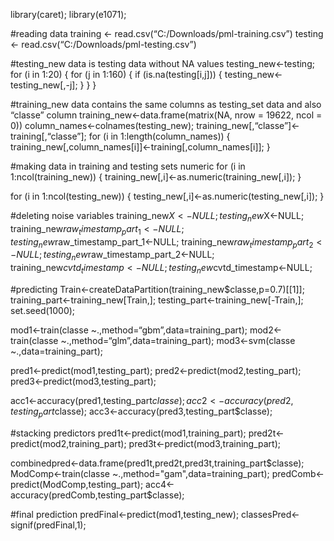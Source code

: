 library(caret);
library(e1071);


#reading data
training <- read.csv("C:/Downloads/pml-training.csv")
testing <- read.csv("C:/Downloads/pml-testing.csv")

#testing_new data is testing data without NA values
testing_new<-testing;
for (i in 1:20)
{
     for (j in 1:160)
     {
         if (is.na(testing[i,j]))
         {
             testing_new<-testing_new[,-j];
         }
     }
}

#training_new data contains the same columns as testing_set data and also "classe" column
training_new<-data.frame(matrix(NA, nrow = 19622, ncol = 0))
column_names<-colnames(testing_new);
training_new[,"classe"]<-training[,"classe"];
for (i in 1:length(column_names))
{
  training_new[,column_names[i]]<-training[,column_names[i]];
}

#making data in training and testing sets numeric
for (i in 1:ncol(training_new))
{
	training_new[,i]<-as.numeric(training_new[,i]);
}

for (i in 1:ncol(testing_new))
{
	testing_new[,i]<-as.numeric(testing_new[,i]);
}

#deleting noise variables
training_new$X<-NULL;
testing_new$X<-NULL;
training_new$raw_timestamp_part_1<-NULL;
testing_new$raw_timestamp_part_1<-NULL;
training_new$raw_timestamp_part_2<-NULL;
testing_new$raw_timestamp_part_2<-NULL;
training_new$cvtd_timestamp<-NULL;
testing_new$cvtd_timestamp<-NULL;

#predicting
Train<-createDataPartition(training_new$classe,p=0.7)[[1]];
training_part<-training_new[Train,];
testing_part<-training_new[-Train,];
set.seed(1000);

mod1<-train(classe ~.,method="gbm",data=training_part);
mod2<-train(classe ~.,method="glm",data=training_part);
mod3<-svm(classe ~.,data=training_part);

pred1<-predict(mod1,testing_part);
pred2<-predict(mod2,testing_part);
pred3<-predict(mod3,testing_part);

acc1<-accuracy(pred1,testing_part$classe);
acc2<-accuracy(pred2,testing_part$classe);
acc3<-accuracy(pred3,testing_part$classe);

#stacking predictors
pred1t<-predict(mod1,training_part);
pred2t<-predict(mod2,training_part);
pred3t<-predict(mod3,training_part);

combinedpred<-data.frame(pred1t,pred2t,pred3t,training_part$classe);
ModComp<-train(classe ~.,method="gam",data=training_part);
predComb<-predict(ModComp,testing_part);
acc4<-accuracy(predComb,testing_part$classe);

#final prediction
predFinal<-predict(mod1,testing_new);
classesPred<-signif(predFinal,1);
